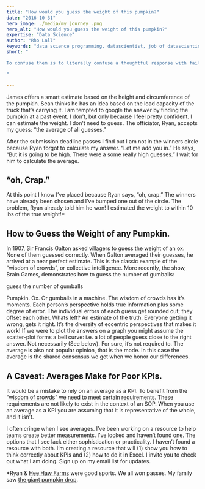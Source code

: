 ```yaml
---
title: "How would you guess the weight of this pumpkin?"
date: "2016-10-31"
hero_image: ./media/my_journey_.png
hero_alt: "How would you guess the weight of this pumpkin?"
expertise: "Data Science"
author: "Rho Lall"
keywords: "data science programming, datascientist, job of datascientist, job of data scientist, data driven insights, data driven storytelling, data driven solutions"
short: "

To confuse them is to literally confuse a thoughtful response with failing to respond.

"

---
```

James offers a smart estimate based on the height and circumference of the pumpkin. Sean thinks he has an idea based on the load capacity of the truck that’s carrying it. I am tempted to google the answer by finding the pumpkin at a past event. I don’t, but only because I feel pretty confident. I can estimate the weight. I don’t need to guess. The officiator, Ryan, accepts my guess: “the average of all guesses.”

After the submission deadline passes I find out I am not in the winners circle because Ryan forgot to calculate my answer. “Let me add you in.” He says, “But it is going to be high. There were a some really high guesses.” I wait for him to calculate the average.

 

## “oh, Crap.”

At this point I know I’ve placed because Ryan says, “oh, crap.” The winners have already been chosen and I’ve bumped one out of the circle. The problem, Ryan already told him he won! I estimated the weight to within 10 lbs of the true weight!*

 

## How to Guess the Weight of any Pumpkin.

In 1907, Sir Francis Galton asked villagers to guess the weight of an ox. None of them guessed correctly. When Galton averaged their guesses, he arrived at a near perfect estimate. This is the classic example of the “wisdom of crowds”, or collective intelligence. More recently, the show, Brain Games, demonstrates how to guess the number of gumballs:

guess the number of gumballs

Pumpkin. Ox. Or gumballs in a machine. The wisdom of crowds has it’s moments. Each person’s perspective holds true information plus some degree of error. The individual errors of each guess get rounded out; they offset each other. Whats left? An estimate of the truth. Everyone getting it wrong, gets it right. It’s the diversity of eccentric perspectives that makes it work!  If we were to plot the answers on a graph you might assume the scatter-plot forms a bell curve: i.e. a lot of people guess close to the right answer. Not necessarily (See below). For sure, it’s not required to. The average is also not popular opinion, that is the mode. In this case the average is the shared consensus we get when we honor our differences.



## A Caveat: Averages Make for Poor KPIs.
It would be a mistake to rely on an average as a KPI. To benefit from the “[wisdom of crowds](https://www.amazon.com/gp/product/0385721706/ref=as_li_qf_sp_asin_il_tl?ie=UTF8&tag=smarexceshor-20&camp=1789&creative=9325&linkCode=as2&creativeASIN=0385721706&linkId=4803c6cf0b0092caaabf3bf7286b6a68
)” we need to meet certain [requirements](https://en.wikipedia.org/wiki/The_Wisdom_of_Crowds#Four_elements_required_to_form_a_wise_crowd). These requirements are not likely to exist in the context of an SOP. When you use an average as a KPI you are assuming that  it is representative of the whole, and it isn’t.

I often cringe when I see averages. I’ve been working on a resource to help teams create better measurements. I’ve looked and haven’t found one.  The options that I see lack either sophistication or practicality. I haven’t found a resource with both. I’m creating a resource that will (1) show you how to think correctly about KPIs and (2) how to do it in Excel. I invite you to check out what I am doing. Sign up on my email list for updates.

*Ryan & [Hee Haw Farms](http://www.heehawfarms.com/) were good sports. We all won passes. My family saw [the giant pumpkin drop](http://www.heehawfarms.com/activities/giant-pumpkin-drop).
